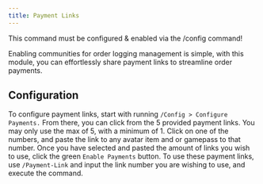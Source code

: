 ```yaml
---
title: Payment Links
---
```


<Warning>This command must be configured & enabled via the /config command!</Warning>

Enabling communities for order logging management is simple, with this module, you can effortlessly share payment links to streamline order payments.

## Configuration

To configure payment links, start with running `/Config > Configure Payments.` From there, you can click from the 5 provided payment links. You may only use the max of 5, with a minimum of 1. Click on one of the numbers, and paste the link to any avatar item and or gamepass to that number. Once you have selected and pasted the amount of links you wish to use, click the green `Enable Payments` button. To use these payment links, use `/Payment-Link` and input the link number you are wishing to use, and execute the command.